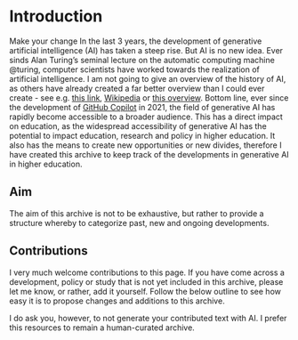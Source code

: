 # Introduction
Make your change
In the last 3 years, the development of generative artificial intelligence (AI) has taken a steep rise. But AI is no new idea. Ever sinds Alan Turing's seminal lecture on the automatic computing machine @turing, computer scientists have worked towards the realization of artificial intelligence. I am not going to give an overview of the history of AI, as others have already created a far better overview than I could ever create - see e.g. [this link](https://toloka.ai/blog/history-of-generative-ai/), [Wikipedia](https://en.wikipedia.org/wiki/Generative_artificial_intelligence) or [this overview](https://bernardmarr.com/a-simple-guide-to-the-history-of-generative-ai/). Bottom line, ever since the development of [GitHub Copilot](https://github.com/features/copilot) in 2021, the field of generative AI has rapidly become accessible to a broader audience. This has a direct impact on education, as the widespread accessibility of generative AI has the potential to impact education, research and policy in higher education. It also has the means to create new opportunities or new divides, therefore I have created this archive to keep track of the developments in generative AI in higher education.

## Aim
The aim of this archive is not to be exhaustive, but rather to provide a structure whereby to categorize past, new and ongoing developments. 

## Contributions
I very much welcome contributions to this page. If you have come across a development, policy or study that is not yet included in this archive, please let me know, or rather, add it yourself. Follow the below outline to see how easy it is to propose changes and additions to this archive. 

I do ask you, however, to not generate your contributed text with AI. I prefer this resources to remain a human-curated archive. 
